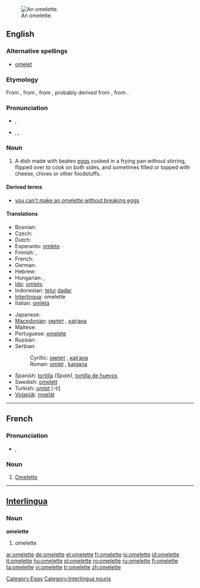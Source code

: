 [[Image:Omelett.jpg|thumb|right|An omelette.]]
==English==

===Alternative spellings===
* [[omelet]] {{italbrac|chiefly US}}

===Etymology===
From {{etyl|fr}} {{term|omelette|lang=fr}}, from {{term|alemette|lang=fr}}, from {{term|alemelle||knife blade|lang=fr}}, probably derived from {{term|lemelle|la lemelle|lang=fr}}, from {{etyl|la}} {{term|lamella||thin plate|lang=la}}.

===Pronunciation===
* {{a|Australia|UK}} {{IPA|/ˈɒm.lət/}}, {{SAMPA|/"Qm.l@t/}}
*: {{audio|en-uk-omelette.ogg|Audio (UK)}}
* {{a|US}} {{enPR|ŏm'ə-lĭt|ŏm'lĭt}}, {{IPA|/ˈɑməlɪt/|/ɑmlɪt/}}, {{SAMPA|/Am@lIt/|/AmlIt/}}

{{rfp|US pronunciations need verifying}}

===Noun===
{{wikipedia}}
{{en-noun}}

# A dish made with beaten [[egg]]s cooked in a frying pan without stirring, flipped over to cook on both sides, and sometimes filled or topped with cheese, chives or other foodstuffs.

====Derived terms====
* [[you can't make an omelette without breaking eggs]]

====Translations====
{{trans-top|dish made with beaten eggs}}
* Bosnian: {{t-|bs|omlet|m}}
* Czech: {{t-|cs|omeleta|f}}
* Dutch: {{t+|nl|omelet|f}}
* Esperanto: [[omleto]]
* Finnish: {{t+|fi|munakas}}, {{t+|fi|omeletti}}
* French: {{t+|fr|omelette|f}}
* German: {{t-|de|Omelett|n}}
* Hebrew: {{t+|he|חביתה|f|tr=havita|sc=Hebr}}
* Hungarian: {{t-|hu|omlett}}, {{t-|hu|tojáslepény}}
* [[Ido]]: [[omleto]]
* Indonesian: [[telur]] [[dadar]]
* [[Interlingua]]: omelette
* Italian: [[omleta]] {{f}}
{{trans-mid}}
* Japanese: {{t+|ja|オムレツ|tr=omuretsu|sc=Jpan}}
* [[Macedonian]]: [[омлет]] {{m}}, [[кајгана]] {{f}}
* Maltese: {{t-|mt|froġa|xs=Maltese}}
* Portuguese: [[omelete]] {{f}}
* Russian: {{t+|ru|омлет|m|tr=omlét|sc=Cyrl}}
* Serbian:
*: Cyrillic: [[омлет]] {{m}}, [[кајгана]] {{f|p}}
*: Roman: [[omlet]] {{m}}, [[kajgana]] {{f|p}}
* Spanish: [[tortilla]] {{f}} ''(Spain)'', [[tortilla de huevos]]
* Swedish: [[omelett]] {{c}}
* Turkish: [[omlet]] [-ti]
* [[Volapük]]: [[moelät]]
{{trans-bottom}}

----

==French==

===Pronunciation===
* {{IPA|/ˈɔm(ə)lεt(ə)/|lang=fr}}, {{SAMPA|/"Om(@)lEt(@)/}}

===Noun===
{{fr-noun|f}}

# [[#English|Omelette]]

----

==[[Interlingua]]==

===Noun===
'''omelette'''

# omelette

[[Category:Eggs]]
[[Category:Interlingua nouns]]

[[ar:omelette]]
[[de:omelette]]
[[el:omelette]]
[[fr:omelette]]
[[io:omelette]]
[[id:omelette]]
[[it:omelette]]
[[hu:omelette]]
[[pl:omelette]]
[[ro:omelette]]
[[ru:omelette]]
[[fi:omelette]]
[[ta:omelette]]
[[vi:omelette]]
[[tr:omelette]]
[[zh:omelette]]